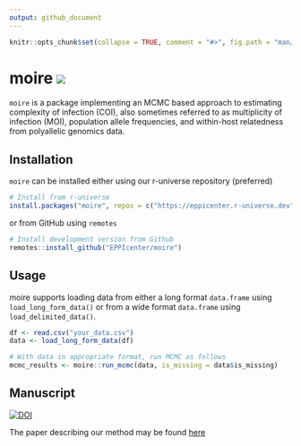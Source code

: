 ```yaml
---
output: github_document
---
```


```r
knitr::opts_chunk$set(collapse = TRUE, comment = "#>", fig.path = "man/figures/")
```

# moire <img src="man/figures/logo.svg"/>

`moire` is a package implementing an MCMC based approach to estimating complexity of infection (COI), also sometimes referred to as multiplicity of infection (MOI), population allele frequencies, and within-host relatedness from polyallelic genomics data.

## Installation

`moire` can be installed either using our r-universe repository (preferred)

```r
# Install from r-universe
install.packages("moire", repos = c("https://eppicenter.r-universe.dev", "https://cloud.r-project.org"))
```

or from GitHub using `remotes`

```r
# Install development version from Github
remotes::install_github("EPPIcenter/moire")
```


## Usage

moire supports loading data from either a long format `data.frame` using `load_long_form_data()` or from a wide format `data.frame` using `load_delimited_data()`.

```r
df <- read.csv("your_data.csv")
data <- load_long_form_data(df)

# With data in appropriate format, run MCMC as follows
mcmc_results <- moire::run_mcmc(data, is_missing = data$is_missing)
```

## Manuscript
[![DOI](https://zenodo.org/badge/174280517.svg)](https://zenodo.org/doi/10.5281/zenodo.10092402)

The paper describing our method may be found [here](https://doi.org/10.1101/2023.10.03.560769)
